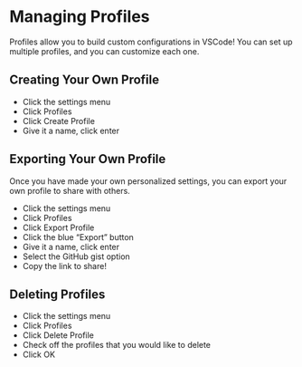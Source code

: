 # Managing Profiles {.sec-custom}

Profiles allow you to build custom configurations in VSCode! You can set up multiple profiles, and you can customize each one.

## Creating Your Own Profile

* Click the settings menu
* Click Profiles
* Click Create Profile
* Give it a name, click enter

## Exporting Your Own Profile

Once you have made your own personalized settings, you can export your own profile to share with others.

* Click the settings menu
* Click Profiles
* Click Export Profile
* Click the blue "Export" button
* Give it a name, click enter
* Select the GitHub gist option
* Copy the link to share!

## Deleting Profiles

* Click the settings menu
* Click Profiles
* Click Delete Profile
* Check off the profiles that you would like to delete
* Click OK
